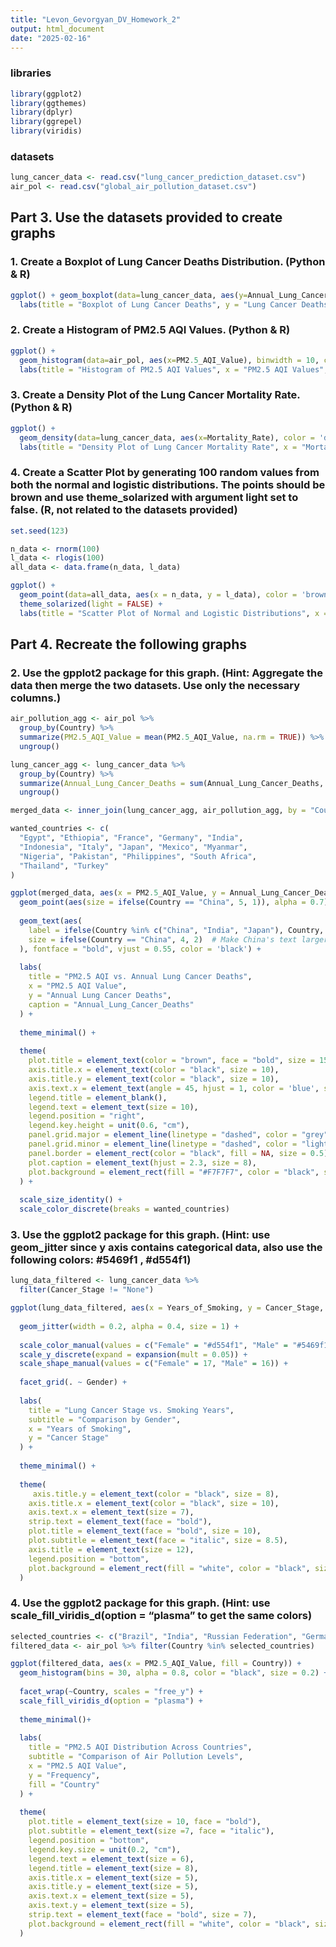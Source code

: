 ```yaml
---
title: "Levon_Gevorgyan_DV_Homework_2"
output: html_document
date: "2025-02-16"
---
```


### libraries

```r
library(ggplot2)
library(ggthemes)
library(dplyr)
library(ggrepel)
library(viridis)
```

### datasets

```r
lung_cancer_data <- read.csv("lung_cancer_prediction_dataset.csv")
air_pol <- read.csv("global_air_pollution_dataset.csv")
```


## Part 3. Use the datasets provided to create graphs

### 1. Create a Boxplot of Lung Cancer Deaths Distribution. (Python & R)

```r
ggplot() + geom_boxplot(data=lung_cancer_data, aes(y=Annual_Lung_Cancer_Deaths)) + 
  labs(title = "Boxplot of Lung Cancer Deaths", y = "Lung Cancer Deaths") 
```

### 2. Create a Histogram of PM2.5 AQI Values. (Python & R)

```r
ggplot() + 
  geom_histogram(data=air_pol, aes(x=PM2.5_AQI_Value), binwidth = 10, color = 'black', fill = 'grey') +
  labs(title = "Histogram of PM2.5 AQI Values", x = "PM2.5 AQI Values", y = "Frequency")
```

### 3. Create a Density Plot of the Lung Cancer Mortality Rate. (Python & R)

```r
ggplot() + 
  geom_density(data=lung_cancer_data, aes(x=Mortality_Rate), color = 'darkred') +
  labs(title = "Density Plot of Lung Cancer Mortality Rate", x = "Mortality Rate", y = "Density")
```


### 4. Create a Scatter Plot by generating 100 random values from both the normal and logistic distributions. The points should be brown and use theme_solarized with argument light set to false. (R, not related to the datasets provided)

```r
set.seed(123)

n_data <- rnorm(100)
l_data <- rlogis(100)
all_data <- data.frame(n_data, l_data)

ggplot() +
  geom_point(data=all_data, aes(x = n_data, y = l_data), color = 'brown') +
  theme_solarized(light = FALSE) +
  labs(title = "Scatter Plot of Normal and Logistic Distributions", x = "Normal Data", y = "Logistic Data")
```

## Part 4. Recreate the following graphs

### 2. Use the gpplot2 package for this graph. (Hint: Aggregate the data then merge the two datasets. Use only the necessary columns.)

```r
air_pollution_agg <- air_pol %>%
  group_by(Country) %>%
  summarize(PM2.5_AQI_Value = mean(PM2.5_AQI_Value, na.rm = TRUE)) %>%
  ungroup()

lung_cancer_agg <- lung_cancer_data %>%
  group_by(Country) %>%
  summarize(Annual_Lung_Cancer_Deaths = sum(Annual_Lung_Cancer_Deaths, na.rm = TRUE)) %>%
  ungroup()

merged_data <- inner_join(lung_cancer_agg, air_pollution_agg, by = "Country")

wanted_countries <- c(
  "Egypt", "Ethiopia", "France", "Germany", "India", 
  "Indonesia", "Italy", "Japan", "Mexico", "Myanmar", 
  "Nigeria", "Pakistan", "Philippines", "South Africa",
  "Thailand", "Turkey"
)

ggplot(merged_data, aes(x = PM2.5_AQI_Value, y = Annual_Lung_Cancer_Deaths, color = Country)) +
  geom_point(aes(size = ifelse(Country == "China", 5, 1)), alpha = 0.7) +  
  
  geom_text(aes(
    label = ifelse(Country %in% c("China", "India", "Japan"), Country, ""), 
    size = ifelse(Country == "China", 4, 2)  # Make China's text larger
  ), fontface = "bold", vjust = 0.55, color = 'black') +  
  
  labs(
    title = "PM2.5 AQI vs. Annual Lung Cancer Deaths",
    x = "PM2.5 AQI Value",
    y = "Annual Lung Cancer Deaths",
    caption = "Annual_Lung_Cancer_Deaths"
  ) +
  
  theme_minimal() +
  
  theme(
    plot.title = element_text(color = "brown", face = "bold", size = 15),
    axis.title.x = element_text(color = "black", size = 10),
    axis.title.y = element_text(color = "black", size = 10),
    axis.text.x = element_text(angle = 45, hjust = 1, color = 'blue', size = 7),
    legend.title = element_blank(),
    legend.text = element_text(size = 10),
    legend.position = "right",
    legend.key.height = unit(0.6, "cm"),
    panel.grid.major = element_line(linetype = "dashed", color = "grey", size = 0.15),
    panel.grid.minor = element_line(linetype = "dashed", color = "lightgrey", size = 0.05),
    panel.border = element_rect(color = "black", fill = NA, size = 0.5),
    plot.caption = element_text(hjust = 2.3, size = 8),
    plot.background = element_rect(fill = "#F7F7F7", color = "black", size = 0.5),
  ) +
  
  scale_size_identity() +
  scale_color_discrete(breaks = wanted_countries)
```

### 3. Use the ggplot2 package for this graph. (Hint: use geom_jitter since y axis contains categorical data, also use the following colors: #5469f1 , #d554f1)

```r
lung_data_filtered <- lung_cancer_data %>%
  filter(Cancer_Stage != "None")

ggplot(lung_data_filtered, aes(x = Years_of_Smoking, y = Cancer_Stage, color = Gender, shape = Gender)) +
  
  geom_jitter(width = 0.2, alpha = 0.4, size = 1) +
  
  scale_color_manual(values = c("Female" = "#d554f1", "Male" = "#5469f1")) +
  scale_y_discrete(expand = expansion(mult = 0.05)) +
  scale_shape_manual(values = c("Female" = 17, "Male" = 16)) +
  
  facet_grid(. ~ Gender) +
  
  labs(
    title = "Lung Cancer Stage vs. Smoking Years",
    subtitle = "Comparison by Gender",
    x = "Years of Smoking",
    y = "Cancer Stage"
  ) +
  
  theme_minimal() +
  
  theme(
     axis.title.y = element_text(color = "black", size = 8),
    axis.title.x = element_text(color = "black", size = 10),
    axis.text.x = element_text(size = 7),
    strip.text = element_text(face = "bold"),
    plot.title = element_text(face = "bold", size = 10),
    plot.subtitle = element_text(face = "italic", size = 8.5),
    axis.title = element_text(size = 12),
    legend.position = "bottom",
    plot.background = element_rect(fill = "white", color = "black", size = 0.5)
  )
```

### 4. Use the ggplot2 package for this graph. (Hint: use scale_fill_viridis_d(option = "plasma" to get the same colors)

```r
selected_countries <- c("Brazil", "India", "Russian Federation", "Germany", "Italy", "United States of America")
filtered_data <- air_pol %>% filter(Country %in% selected_countries)

ggplot(filtered_data, aes(x = PM2.5_AQI_Value, fill = Country)) +
  geom_histogram(bins = 30, alpha = 0.8, color = "black", size = 0.2) +  
  
  facet_wrap(~Country, scales = "free_y") +  
  scale_fill_viridis_d(option = "plasma") + 
  
  theme_minimal()+ 
  
  labs(
    title = "PM2.5 AQI Distribution Across Countries",
    subtitle = "Comparison of Air Pollution Levels",
    x = "PM2.5 AQI Value",
    y = "Frequency",
    fill = "Country"
  ) +
  
  theme(
    plot.title = element_text(size = 10, face = "bold"),  
    plot.subtitle = element_text(size =7, face = "italic"),  
    legend.position = "bottom", 
    legend.key.size = unit(0.2, "cm"), 
    legend.text = element_text(size = 6),
    legend.title = element_text(size = 8), 
    axis.title.x = element_text(size = 5),
    axis.title.y = element_text(size = 5),
    axis.text.x = element_text(size = 5),
    axis.text.y = element_text(size = 5),
    strip.text = element_text(face = "bold", size = 7),
    plot.background = element_rect(fill = "white", color = "black", size = 0.5)
  ) 
```
